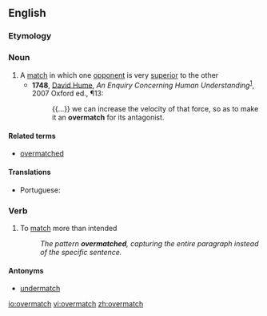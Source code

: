 ==English==

===Etymology===

{{prefix|over|match}}

===Noun===
{{en-noun|es}}

# A [[match]] in which one [[opponent]] is very [[superior]] to the other
#* '''1748''',  [[w:David Hume|David Hume]],  ''An Enquiry Concerning Human Understanding''<sup>[http://books.google.com/books?id=aA9XN9zC56oC]</sup>, 2007 Oxford ed., ¶13:
#*: {{...}} we can increase the velocity of that force, so as to make it an '''overmatch''' for its antagonist.

====Related terms====
*[[overmatched]]

====Translations====
{{trans-top|a match}}
* Portuguese: {{t|pt|batalha|f}} {{t|pt|perdida}}
{{trans-mid}}
{{trans-bottom}}

===Verb===
{{en-verb|overmatch|es}}

# To [[match]] more than intended
#: ''The pattern '''overmatched''', capturing the entire paragraph instead of the specific sentence.''

====Antonyms====
*[[undermatch]]

[[io:overmatch]]
[[vi:overmatch]]
[[zh:overmatch]]